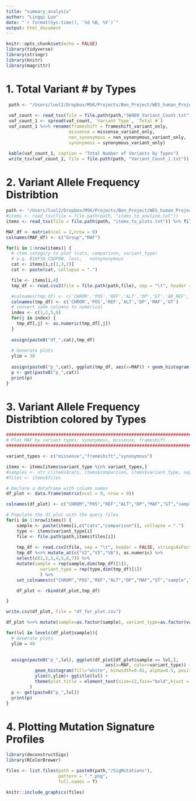 ```yaml
---
title: "summary_analysis"
author: "Lingqi Luo"
date: "`r format(Sys.time(), '%d %B, %Y')`"
output: html_document
---
```


```r
knitr::opts_chunk$set(echo = FALSE)
library(tidyverse)
library(stringr)
library(knitr)
library(magrittr)
```
# 1. Total Variant # by Types
#############################################
```r
 path <- "/Users/luol2/Dropbox/MSK/Projects/Ben_Project/WES_human_Project_10212_G/"
 
 vaf_count <- read_tsv(file = file.path(path,"SW480_Variant_Count.txt"))
 vaf_count_1 <- spread(vaf_count, `Variant Type`, `Total #`)
 vaf_count_1 %<>% rename(frameshift = frameshift_variant_only, 
                        missense = missense_variant_only, 
                        non_synonymous = non_synonymous_variant_only,
                        synonymous = synonymous_variant_only) 
 
 kable(vaf_count_1, caption = "Total Number of Variants by Types")
 write_tsv(vaf_count_1, file = file.path(path, "Variant_Count_1.txt"))
```

# 2. Variant Allele Frequency Distribtion 
##########################################################
```r

path <- "/Users/luol2/Dropbox/MSK/Projects/Ben_Project/WES_human_Project_10212_G/"
#items <- read_tsv(file = file.path(path, "items_to_analyze.txt"))
items <- read_tsv(file = file.path(path, "items_to_plots.txt")) %>% filter(variant_type != "frameshift") # No frameshif is found from tumor only samples

MAF_df <- matrix(ncol = 2,nrow = 0)
colnames(MAF_df) <- c("Group","MAF")

for(i in 1:nrow(items)) {
  # item category to plot (cats, comparison, variant_type)
  # e.g. B16F10_CDDP8W,	loss,	nonsynonymous
  cat <- items[i,c(1,3,2)] 
  cat <- paste(cat, collapse = ".")

  file <- items[i,4] 
  tmp_df <- read.csv2(file = file.path(path,file), sep = "\t", header = FALSE, stringsAsFactors = FALSE)

  #colnames(tmp_df) <- c('CHROM','POS','REF','ALT','DP','GT','AD_REF','AD_ALT','MAF','MBQ','MMQ','MPOS')
  colnames(tmp_df) <- c('CHROM','POS','REF','ALT','DP','MAF','GT')
  # convert some columns to numerical
  index <- c(1,2,5,6)
  for(j in index) {
    tmp_df[,j] <- as.numeric(tmp_df[,j])
  }
  
  assign(paste0("df_",cat),tmp_df)
  
  # Generate plots
  ylim = 30
  
  assign(paste0("p_",cat), ggplot(tmp_df, aes(x=MAF)) + geom_histogram(color="black", fill="white", binwidth=0.01) + ylim(0,ylim) + ggtitle(cat) + theme(plot.title = element_text(size=10,face="bold",hjust = 0.5)))
  p <- get(paste0("p_",cat))
  print(p)
}


```

# 3. Variant Allele Frequency Distribtion colored by Types
##########################################################
```r
############################################################################
# Plot MAF by variant types: synonymous, missense, frameshift.....
#############################################################################

variant_types <- c("missense","frameshift","synonymous")

items <- items[items$variant_type %in% variant_types,]
#samples <- str_c(items$cats, items$comparison, items$variant_type, sep = ".")
#files <- items$files

# Declare a dataframe with column names
df_plot <- data.frame(matrix(ncol = 9, nrow = 0))

colnames(df_plot) <- c("CHROM","POS","REF","ALT","DP","MAF","GT","sample","variant_type")

# Populate the df_plot with the query files
for(i in 1:nrow(items)) {
    sample <- paste(items[i,c("cats","comparison")], collapse = ".")
    type <- items$variant_type[i] 
    file <- file.path(path,items$files[i])
    
    tmp_df <- read.csv2(file, sep = "\t", header = FALSE, stringsAsFactors = FALSE)
    tmp_df %<>% mutate_at(c("V2","V5","V6"), as.numeric) %>%
    select(c(1,2,3,4,5,6,7)) %>% 
    mutate(sample = rep(sample,dim(tmp_df)[1]), 
             variant_type = rep(type,dim(tmp_df)[1])
             ) %>%
    set_colnames(c("CHROM","POS","REF","ALT","DP","MAF","GT","sample","variant_type"))

    df_plot <- rbind(df_plot,tmp_df)

}

write.csv(df_plot, file = "df_for_plot.csv")

df_plot %<>% mutate(sample=as.factor(sample), variant_type=as.factor(variant_type))

for(lvl in levels(df_plot$sample)){
  # Generate plots
  ylim = 40

    
  assign(paste0("p_",lvl), ggplot(df_plot[df_plot$sample == lvl,], 
                                      aes(x=MAF, color=variant_type)) + 
           geom_histogram(fill="white", binwidth=0.01, alpha=0.5, position="stack") + 
           ylim(0,ylim)+ ggtitle(lvl) + 
           theme(plot.title = element_text(size=12,face="bold",hjust = 0.5)) 
         )
  p <- get(paste0("p_",lvl))
  print(p)
}  

```


# 4. Plotting Mutation Signature Profiles 
##########################################################

```r
library(deconstructSigs)
library(RColorBrewer)

files <- list.files(path = paste0(path,"/SigMutations"),
                    pattern = ".*.png",
                    full.names = T)

knitr::include_graphics(files)


```





